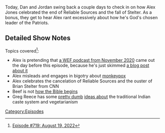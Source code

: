 {{DEFAULTSORT:
    #_EPISODE_0719:August 19, 2022
}}{{Episode
    | title           = August 19, 2022
    | caption         = [https://knowledgefight.libsyn.com/719-august-19-2022 Listen to this episode on Libsyn]
    | episodeNumber   = 719
    | length          = 01:52:44
    | airDate         = August 29, 2022
    | coverageDate    = August 19, 2022
    | appearance      = [[Brian Stelter]], [[Sam Harris]], [[Greg Reese]], [[Glenn Beck]], [[Glenn Greenwald]], [[Tucker Carlson]], [[George Washington]]
    | previousEpisode = [[718: August 21-22, 2022]]
    | nextEpisode     = [[720: August 6, 2003]]
}}

{{Stub}}

Today, Dan and Jordan swing back a couple days to check in on how Alex Jones celebrated the end of Reliable Sources and the fall of Stelter.  As a bonus, they get to hear Alex rant excessively about how he's God's chosen leader of the Patriots.

==Detailed Show Notes==

Topics covered<ref>[https://knowledgefight.com/research/2022/8/28/episode-719-august-19-2022 Episode #719: August 19, 2022]</ref>:

*Alex is pretending that [https://www.weforum.org/agenda/2020/11/misinformation-infodemic-world-vs-virus-podcast/ a WEF podcast from November 2020] came out the day before this episode, because he's just skimmed [https://newspunch.com/wef-announce-recruitment-of-information-warriors-to-control-the-narrative-on-social-media/ a blog post about it]
*Alex misleads and engages in bigotry about [https://www.cnbc.com/2022/08/04/cdc-estimates-1point7-million-gay-and-bisexual-men-face-highest-risk-from-monkeypox-.html monkeypox]
*Alex celebrates the cancelation of Reliable Sources and the ouster of Brian Stelter from CNN
*Beef is not [https://www.biblegateway.com/passage/?search=Genesis%201&version=NIV how the Bible begins]
*Greg Reece has some [https://scroll.in/article/833178/vegetarianism-in-india-has-more-to-do-with-caste-hierarchy-than-love-for-animals pretty dumb] [https://www.wupr.org/2021/12/07/caste-class-and-vegetarianism-in-india/ ideas about] the traditional Indian caste system and vegetarianism

[[Category:Episodes]]